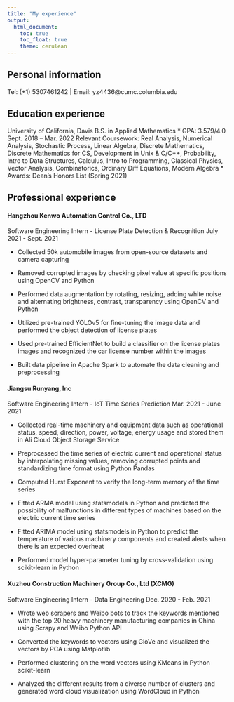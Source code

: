 ```yaml
---
title: "My experience"
output: 
  html_document:
    toc: true
    toc_float: true
    theme: cerulean
---
```


## Personal information

Tel: (+1) 5307461242 | Email: yz4436@cumc.columbia.edu

## Education experience

University of California, Davis
B.S. in Applied Mathematics
* GPA: 3.579/4.0
Sept. 2018 – Mar. 2022
Relevant Coursework: Real Analysis, Numerical Analysis, Stochastic Process, Linear Algebra, Discrete Mathematics, Discrete Mathematics for CS, Development in Unix & C/C++, Probability, Intro to Data Structures, Calculus, Intro to Programming, Classical Physics, Vector Analysis, Combinatorics, Ordinary Diff Equations,
Modern Algebra
* Awards: Dean’s Honors List (Spring 2021)

## Professional experience

#### Hangzhou Kenwo Automation Control Co., LTD
Software Engineering Intern - License Plate Detection & Recognition July 2021 - Sept. 2021

* Collected 50k automobile images from open-source datasets and camera capturing

* Removed corrupted images by checking pixel value at specific positions using OpenCV and Python

* Performed data augmentation by rotating, resizing, adding white noise and alternating brightness, contrast, transparency using OpenCV and Python

* Utilized pre-trained YOLOv5 for fine-tuning the image data and performed the object detection of license plates

* Used pre-trained EfficientNet to build a classifier on the license plates images and recognized the car license number within the images

* Built data pipeline in Apache Spark to automate the data cleaning and preprocessing

#### Jiangsu Runyang, Inc 
Software Engineering Intern - IoT Time Series Prediction Mar. 2021 - June 2021

* Collected real-time machinery and equipment data such as operational status, speed, direction, power, voltage, energy usage and stored them in Ali Cloud Object Storage Service

* Preprocessed the time series of electric current and operational status by interpolating missing values, removing corrupted points and standardizing time format using Python Pandas

* Computed Hurst Exponent to verify the long-term memory of the time series

* Fitted ARMA model using statsmodels in Python and predicted the possibility of malfunctions in different types of machines based on the electric current time series

* Fitted ARIMA model using statsmodels in Python to predict the temperature of various machinery components and created alerts when there is an expected overheat

* Performed model hyper-parameter tuning by cross-validation using scikit-learn in Python

#### Xuzhou Construction Machinery Group Co., Ltd (XCMG) 
Software Engineering Intern - Data Engineering Dec. 2020 - Feb. 2021

* Wrote web scrapers and Weibo bots to track the keywords mentioned with the top 20 heavy machinery manufacturing companies in China using Scrapy and Weibo Python API

* Converted the keywords to vectors using GloVe and visualized the vectors by PCA using Matplotlib

* Performed clustering on the word vectors using KMeans in Python scikit-learn

* Analyzed the different results from a diverse number of clusters and generated word cloud visualization using WordCloud in Python






